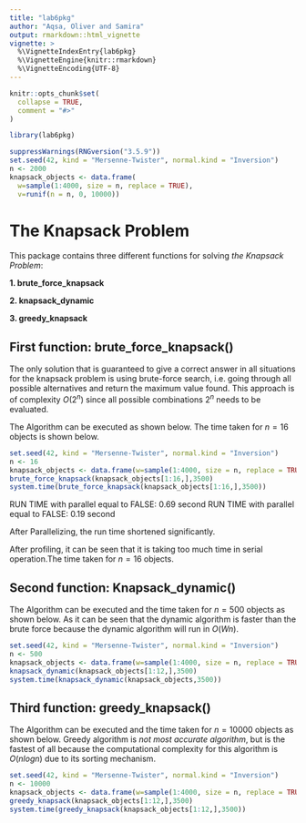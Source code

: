 ```yaml
---
title: "lab6pkg"
author: "Aqsa, Oliver and Samira"
output: rmarkdown::html_vignette
vignette: >
  %\VignetteIndexEntry{lab6pkg}
  %\VignetteEngine{knitr::rmarkdown}
  %\VignetteEncoding{UTF-8}
---
```


```r
knitr::opts_chunk$set(
  collapse = TRUE,
  comment = "#>"
)
```

```r
library(lab6pkg)
```


```r
suppressWarnings(RNGversion("3.5.9"))
set.seed(42, kind = "Mersenne-Twister", normal.kind = "Inversion")
n <- 2000
knapsack_objects <- data.frame(
  w=sample(1:4000, size = n, replace = TRUE),
  v=runif(n = n, 0, 10000))
```

# **The Knapsack Problem**

This package contains three different functions for solving _the Knapsack Problem_:

**1. brute_force_knapsack**

**2. knapsack_dynamic**

**3. greedy_knapsack**

## First function: **brute_force_knapsack()**

The only solution that is guaranteed to give a correct answer in all situations for the knapsack problem is using brute-force search, i.e. going through all possible alternatives and return the maximum value found. This approach is of complexity $O(2^n)$ since all possible combinations $2^n$ needs to be evaluated.


The Algorithm can be executed as shown below. The time taken for $n=16$ objects is shown below.

```r
set.seed(42, kind = "Mersenne-Twister", normal.kind = "Inversion")
n <- 16
knapsack_objects <- data.frame(w=sample(1:4000, size = n, replace = TRUE),v=runif(n = n, 0, 10000))
brute_force_knapsack(knapsack_objects[1:16,],3500)
system.time(brute_force_knapsack(knapsack_objects[1:16,],3500))
```
RUN TIME with parallel equal to FALSE: 0.69 second
RUN TIME with parallel equal to FALSE: 0.19 second

<p> After Parallelizing, the run time shortened significantly.
 
<p> After profiling, it can be seen that it is taking too much time in serial operation.The time taken for $n=16$ objects.

## Second function: **Knapsack_dynamic()**
<p> The Algorithm can be executed and the time taken for $n=500$ objects as shown below. As it can be seen that the dynamic algorithm is faster than the brute force because the dynamic algorithm will run in $O(Wn)$.

```r
set.seed(42, kind = "Mersenne-Twister", normal.kind = "Inversion")
n <- 500
knapsack_objects <- data.frame(w=sample(1:4000, size = n, replace = TRUE),v=runif(n = n, 0, 10000))
knapsack_dynamic(knapsack_objects[1:12,],3500)
system.time(knapsack_dynamic(knapsack_objects,3500))

```

## Third function: **greedy_knapsack()**
<p> The Algorithm can be executed and the time taken for $n=10000$ objects as shown below. Greedy algorithm is _not most accurate algorithm_, but is the fastest of all because the computational complexity for this algorithm is $O(nlogn)$ due to its sorting mechanism.  

```r
set.seed(42, kind = "Mersenne-Twister", normal.kind = "Inversion")
n <- 10000
knapsack_objects <- data.frame(w=sample(1:4000, size = n, replace = TRUE),v=runif(n = n, 0, 10000))
greedy_knapsack(knapsack_objects[1:12,],3500)
system.time(greedy_knapsack(knapsack_objects[1:12,],3500))
```
